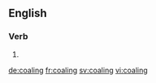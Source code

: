 ==English==

===Verb===
{{head|en}}

# {{present participle of|coal}}

[[de:coaling]]
[[fr:coaling]]
[[sv:coaling]]
[[vi:coaling]]